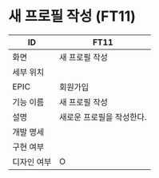# 새 프로필 작성 (FT11)

| ID | FT11 |
| --- | --- |
| 화면 | 새 프로필 작성 |
| 세부 위치 |  |
| EPIC | 회원가입 |
| 기능 이름 | 새 프로필 작성 |
| 설명 | 새로운 프로필을 작성한다. |
| 개발 명세 |  |
| 구현 여부 |  |
| 디자인 여부 | O |